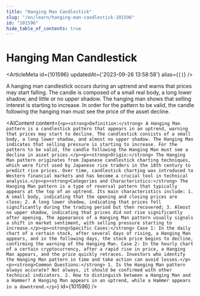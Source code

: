 ```yaml
---
title: "Hanging Man Candlestick"
slug: "/en/learn/hanging-man-candlestick-101596"
id: "101596"
hide_table_of_contents: true
---
```



# Hanging Man Candlestick

<ArticleMeta id={101596} updatedAt={'2023-09-26 13:58:58'} alias={`[]`} />
<div className='border-solid border-b border-t-0 my-4 border-[var(--ifm-color-gray-300)]' />

A hanging man candlestick occurs during an uptrend and warns that prices may start falling. The candle is composed of a small real body, a long lower shadow, and little or no upper shadow. The hanging man shows that selling interest is starting to increase. In order for the pattern to be valid, the candle following the hanging man must see the price of the asset decline.

<AIContent content={`<p><strong>Definition:</strong> A Hanging Man pattern is a candlestick pattern that appears in an uptrend, warning that prices may start to decline. The candlestick consists of a small body, a long lower shadow, and almost no upper shadow. The Hanging Man indicates that selling pressure is starting to increase. For the pattern to be valid, the candle following the Hanging Man must see a decline in asset prices.</p><p><strong>Origin:</strong> The Hanging Man pattern originates from Japanese candlestick charting techniques, which were first used by Japanese rice traders in the 18th century to predict rice prices. Over time, candlestick charting was introduced to Western financial markets and has become a crucial tool in technical analysis.</p><p><strong>Categories and Characteristics:</strong> The Hanging Man pattern is a type of reversal pattern that typically appears at the top of an uptrend. Its main characteristics include: 1. A small body, indicating that the opening and closing prices are close; 2. A long lower shadow, indicating that prices fell significantly during the trading period but then recovered; 3. Almost no upper shadow, indicating that prices did not rise significantly after opening. The appearance of a Hanging Man pattern usually signals a shift in market sentiment, with selling pressure starting to increase.</p><p><strong>Specific Cases:</strong> Case 1: In the daily chart of a certain stock, after several days of rising, a Hanging Man appears, and in the following days, the stock price begins to decline, confirming the warning of the Hanging Man. Case 2: In the hourly chart of a certain cryptocurrency, after a rapid rise in price, a Hanging Man appears, and the price quickly retraces. Investors who identify the Hanging Man pattern in time and take action can avoid losses.</p><p><strong>Common Questions:</strong> 1. Is the Hanging Man pattern always accurate? Not always, it should be confirmed with other technical indicators. 2. How to distinguish between a Hanging Man and a Hammer? A Hanging Man appears in an uptrend, while a Hammer appears in a downtrend.</p>`} id={101596} />
